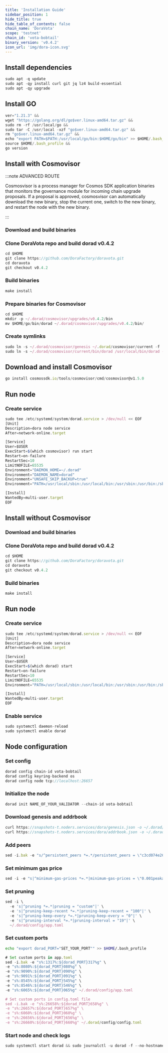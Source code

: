 ```yaml
---
title: 'Installation Guide'
sidebar_position: 1
hide_title: true
hide_table_of_contents: false
chain_name: 'DoraVota'
scope: 'testnet'
chain_id: 'vota-bobtail'
binary_version: 'v0.4.2'
icon_url: 'img/dora-icon.svg'
---
```



<PageTitle
  iconUrl="img/dora-icon.svg"
  title="DoraVota Installation Guide"
  chainId="vota-bobtail"
  version="v0.4.2"
/>

## Install dependencies

```js
sudo apt -q update
sudo apt -qy install curl git jq lz4 build-essential
sudo apt -qy upgrade
```

## Install GO

```js
ver="1.21.3" &&
wget "https://golang.org/dl/go$ver.linux-amd64.tar.gz" &&
sudo rm -rf /usr/local/go &&
sudo tar -C /usr/local -xzf "go$ver.linux-amd64.tar.gz" &&
rm "go$ver.linux-amd64.tar.gz" &&
echo "export PATH=$PATH:/usr/local/go/bin:$HOME/go/bin" >> $HOME/.bash_profile &&
source $HOME/.bash_profile &&
go version
```

## Install with Cosmovisor

:::note ADVANCED ROUTE

Cosmosvisor is a process manager for Cosmos SDK application binaries that monitors the governance module for incoming chain upgrade proposals. If a proposal is approved, cosmosvisor can automatically download the new binary, stop the current one, switch to the new binary, and restart the node with the new binary.

:::

### Download and build binaries

### Clone DoraVota repo and build dorad v0.4.2

```js
cd $HOME
git clone https://github.com/DoraFactory/doravota.git
cd doravota
git checkout v0.4.2
```

### Build binaries

```js
make install
```

### Prepare binaries for Cosmovisor

```js
cd $HOME
mkdir -p ~/.dorad/cosmovisor/upgrades/v0.4.2/bin
mv $HOME/go/bin/dorad ~/.dorad/cosmovisor/upgrades/v0.4.2/bin/
```

### Create symlinks

```js
sudo ln -s ~/.dorad/cosmovisor/genesis ~/.dorad/cosmovisor/current -f
sudo ln -s ~/.dorad/cosmovisor/current/bin/dorad /usr/local/bin/dorad -f
```

## Download and install Cosmovisor

```js
go install cosmossdk.io/tools/cosmovisor/cmd/cosmovisor@v1.5.0
```

## Run node

### Create service

```js
sudo tee /etc/systemd/system/dorad.service > /dev/null << EOF
[Unit]
Description=dora node service
After=network-online.target

[Service]
User=$USER
ExecStart=$(which cosmovisor) run start
Restart=on-failure
RestartSec=10
LimitNOFILE=65535
Environment="DAEMON_HOME=~/.dorad"
Environment="DAEMON_NAME=dorad"
Environment="UNSAFE_SKIP_BACKUP=true"
Environment="PATH=/usr/local/sbin:/usr/local/bin:/usr/sbin:/usr/bin:/sbin:/bin:/usr/games:/usr/local/games:/snap/bin:~/.dorad/cosmovisor/current/bin"

[Install]
WantedBy=multi-user.target
EOF
```

## Install without Cosmovisor

### Download and build binaries

### Clone DoraVota repo and build dorad v0.4.2

```js
cd $HOME
git clone https://github.com/DoraFactory/doravota.git
cd doravota
git checkout v0.4.2
```

### Build binaries

```js
make install
```

## Run node

### Create service

```js
sudo tee /etc/systemd/system/dorad.service > /dev/null << EOF
[Unit]
Description=dora node service
After=network-online.target

[Service]
User=$USER
ExecStart=$(which dorad) start
Restart=on-failure
RestartSec=10
LimitNOFILE=65535
Environment="PATH=/usr/local/sbin:/usr/local/bin:/usr/sbin:/usr/bin:/sbin:/bin:/usr/games:/usr/local/games:/snap/bin"

[Install]
WantedBy=multi-user.target
EOF
```

### Enable service

```js
sudo systemctl daemon-reload
sudo systemctl enable dorad
```

## Node configuration

### Set config

```js
dorad config chain-id vota-bobtail
dorad config keyring-backend os
dorad config node tcp://localhost:26657
```

### Initialize the node

```js
dorad init NAME_OF_YOUR_VALIDATOR --chain-id vota-bobtail
```

### Download genesis and addrbook

```js
curl https://snapshots-t.noders.services/dora/genesis.json -o ~/.dorad/config/genesis.json
curl https://snapshots-t.noders.services/dora/addrbook.json -o ~/.dorad/config/addrbook.json
```

### Add peers

```js
sed -i.bak -e "s/^persistent_peers *=.*/persistent_peers = \"c3cd074e26cfc745d797f726b2909fdcca2b85ac@dora-t-rpc.noders.services:37656\"/" ~/.dorad/config/config.toml
```

### Set minimum gas price

```js
sed -i -e "s|^minimum-gas-prices *=.*|minimum-gas-prices = \"0.001peaka\"|" ~/.dorad/config/app.toml
```

### Set pruning

```js
sed -i \
  -e 's|^pruning *=.*|pruning = "custom"|' \
  -e 's|^pruning-keep-recent *=.*|pruning-keep-recent = "100"|' \
  -e 's|^pruning-keep-every *=.*|pruning-keep-every = "0"|' \
  -e 's|^pruning-interval *=.*|pruning-interval = "19"|' \
  ~/.dorad/config/app.toml
```

### Set custom ports

```bash
echo "export dorad_PORT="SET_YOUR_PORT"" >> $HOME/.bash_profile
```

```js
# Set custom ports in app.toml
sed -i.bak -e "s%:1317%:${dorad_PORT}317%g" \
-e "s%:8080%:${dorad_PORT}080%g" \
-e "s%:9090%:${dorad_PORT}090%g" \
-e "s%:9091%:${dorad_PORT}091%g" \
-e "s%:8545%:${dorad_PORT}545%g" \
-e "s%:8546%:${dorad_PORT}546%g" \
-e "s%:6065%:${dorad_PORT}065%g" ~/.dorad/config/app.toml

# Set custom ports in config.toml file
sed -i.bak -e "s%:26658%:${dorad_PORT}658%g" \
-e "s%:26657%:${dorad_PORT}657%g" \
-e "s%:6060%:${dorad_PORT}060%g" \
-e "s%:26656%:${dorad_PORT}656%g" \
-e "s%:26660%:${dorad_PORT}660%g" ~/.dorad/config/config.toml
```

### Start node and check logs

```js
sudo systemctl start dorad && sudo journalctl -u dorad -f --no-hostname -o cat
```
